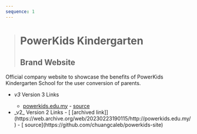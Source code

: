 ```yaml
---
sequence: 1
---
```



> # PowerKids Kindergarten
>
> ## Brand Website

Official company website to showcase the benefits of PowerKids Kindergarten School for the user conversion of parents.

- <Icon name="lucide:link" /> _v3_ <span class="sr-only">Version 3 Links</span>
  - [<Icon name="lucide:globe" /> powerkids.edu.my](https://powerkids.edu.my) -
  [<Icon name="mdi:github" /> source](https://github.com/chuangcaleb/powerkids-site)
- <Icon name="lucide:link" />
  _v2_ <span class="sr-only">Version 2 Links</span>
  - [<Icon name="lucide:globe" /> [archived
  link]](https://web.archive.org/web/20230223190115/http://powerkids.edu.my/) -
  [<Icon name="mdi:github" /> source](https://github.com/chuangcaleb/powerkids-site)
